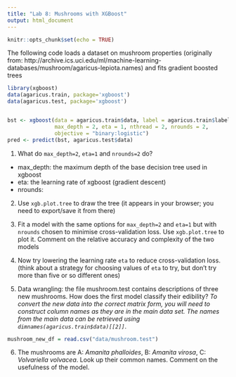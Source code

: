 ```yaml
---
title: "Lab 8: Mushrooms with XGBoost"
output: html_document
---
```


```r
knitr::opts_chunk$set(echo = TRUE)
```

The following code loads a dataset on mushroom properties (originally from: http://archive.ics.uci.edu/ml/machine-learning-databases/mushroom/agaricus-lepiota.names) and fits gradient boosted trees

```r
library(xgboost)
data(agaricus.train, package='xgboost')
data(agaricus.test, package='xgboost')


bst <- xgboost(data = agaricus.train$data, label = agaricus.train$label, 
               max_depth = 2, eta = 1, nthread = 2, nrounds = 2, 
               objective = "binary:logistic")
pred <- predict(bst, agaricus.test$data)
```

1. What do `max_depth=2`, `eta=1` and `nrounds=2` do?

- max_depth: the maximum depth of the base decision tree used in xgboost
- eta: the learning rate of xgboost (gradient descent)
- nrounds:  

2. Use `xgb.plot.tree` to draw the tree (it appears in your browser; you need to export/save it from there)

3. Fit a model with the same options for `max_depth=2` and `eta=1` but with `nrounds` chosen to minimise cross-validation loss.  Use `xgb.plot.tree` to plot it. Comment on the relative accuracy and complexity of the two models

4. Now try lowering the learning rate `eta` to reduce cross-validation loss. (think about a strategy for choosing values of `eta` to try, but don't try more than five or so different ones)

5. Data wrangling: the file mushroom.test contains descriptions of three new mushrooms. How does the first model classify their edibility?   *To convert the new data into the correct matrix form, you will need to construct column names as they are in the main data set. The names from the main data can be retrieved using `dimnames(agaricus.train$data)[[2]]`*.

```r
mushroom_new_df = read.csv("data/mushroom.test")
```


6. The mushrooms are A: *Amanita phalloides*, B: *Amanita virosa*, C: *Volvariella volvacea*. Look up their common names. Comment on the usefulness of the model.

